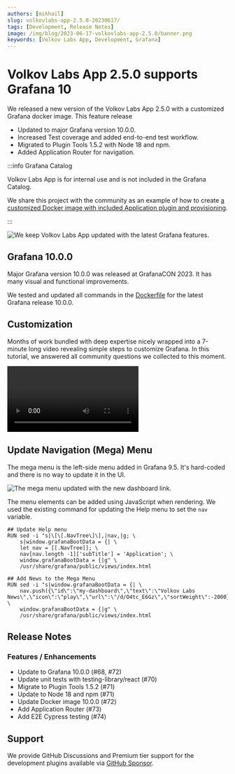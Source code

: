 ```yaml
---
authors: [mikhail]
slug: volkovlabs-app-2.5.0-20230617/
tags: [Development, Release Notes]
image: /img/blog/2023-06-17-volkovlabs-app-2.5.0/banner.png
keywords: [Volkov Labs App, Development, Grafana]
---
```



# Volkov Labs App 2.5.0 supports Grafana 10

We released a new version of the Volkov Labs App 2.5.0 with a customized Grafana docker image. This feature release

- Updated to major Grafana version 10.0.0.
- Increased Test coverage and added end-to-end test workflow.
- Migrated to Plugin Tools 1.5.2 with Node 18 and npm.
- Added Application Router for navigation.

:::info Grafana Catalog

Volkov Labs App is for internal use and is not included in the Grafana Catalog.

We share this project with the community as an example of how to create [a customized Docker image with included Application plugin and provisioning](https://github.com/volkovlabs/volkovlabs-app).

:::

<Image
  title="We keep Volkov Labs App updated with the latest Grafana features."
  src="/img/blog/2023-06-17-volkovlabs-app-2.5.0/app.png"
  lazy={false}
/>

## Grafana 10.0.0

Major Grafana version 10.0.0 was released at GrafanaCON 2023. It has many visual and functional improvements.

We tested and updated all commands in the [Dockerfile](https://github.com/VolkovLabs/volkovlabs-app/blob/main/Dockerfile) for the latest Grafana release 10.0.0.

## Customization

Months of work bundled with deep expertise nicely wrapped into a 7-minute long video revealing simple steps to customize Grafana. In this tutorial, we answered all community questions we collected to this moment.

<Video
  src="https://www.youtube.com/embed/ChI78v4UZc0"
  title="How to customize Grafana 9.4. A cheat-sheet for Docker container and Windows."
/>

## Update Navigation (Mega) Menu

The mega menu is the left-side menu added in Grafana 9.5. It's hard-coded and there is no way to update it in the UI.

<Image
  title="The mega menu updated with the new dashboard link."
  src="/img/blog/2022-08-14-customize-grafana/menu.png"
/>

The menu elements can be added using JavaScript when rendering. We used the existing command for updating the Help menu to set the `nav` variable.

```docker
## Update Help menu
RUN sed -i "s|\[\[.NavTree\]\],|nav,|g; \
    s|window.grafanaBootData = {| \
    let nav = [[.NavTree]]; \
    nav[nav.length -1]['subTitle'] = 'Application'; \
    window.grafanaBootData = {|g" \
    /usr/share/grafana/public/views/index.html

## Add News to the Mega Menu
RUN sed -i "s|window.grafanaBootData = {| \
    nav.push({\"id\":\"my-dashboard\",\"text\":\"Volkov Labs News\",\"icon\":\"play\",\"url\":\"/d/O4tc_E6Gz\",\"sortWeight\":-2000}); \
    window.grafanaBootData = {|g" \
    /usr/share/grafana/public/views/index.html
```

## Release Notes

### Features / Enhancements

- Update to Grafana 10.0.0 (#68, #72)
- Update unit tests with testing-library/react (#70)
- Migrate to Plugin Tools 1.5.2 (#71)
- Update to Node 18 and npm (#71)
- Update Docker image 10.0.0 (#72)
- Add Application Router (#73)
- Add E2E Cypress testing (#74)

## Support

We provide GitHub Discussions and Premium tier support for the development plugins available via [GitHub Sponsor](https://github.com/sponsors/VolkovLabs).
